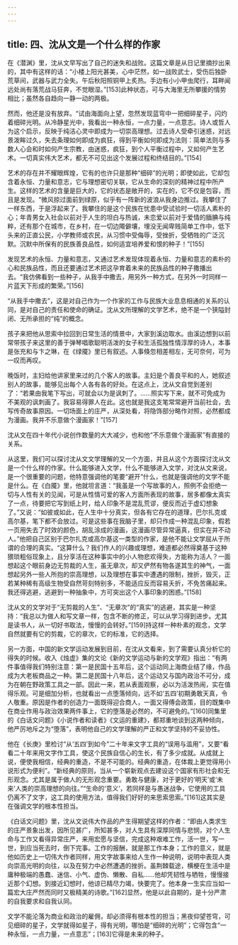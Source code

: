 ```yaml
---
---
---
```

title: 四、沈从文是一个什么样的作家
---




在《潜渊》里，沈从文早写出了自己的迷失和战败。这篇文章是从日记里摘抄出来的，其中有这样的话：“小楼上阳光甚美，心中茫然，如一战败武士，受伤后独卧荒草间，武器与武力全失。午后秋阳照铜甲上炙热。手边有小小甲虫爬行，耳畔闻远处尚有落荒战马狂奔，不觉眼湿。”[153]此种状态，可与大海里无所攀援的情势相比；虽然各自趋向一静一动的两极。

然而，他还是没有放弃。“试由海面向上望，忽然发现蓝穹中一把细碎星子，闪灼着细碎光明。从冷静星光中，我看出一种永恒，一点力量，一点意志。诗人或哲人为这个启示，反映于纯洁心灵中即成为一切崇高理想。过去诗人受牵引迷惑，对远景泼眸过久，失去条理如何即成为疯狂，得到平衡如何即成为法则：简单法则与多数人心会和时如何产生宗教，由迷惑，疯狂，到个人平衡过程中，又如何产生艺术。一切真实伟大艺术，都无不可见出这个发展过程和终结目的。”[154]

艺术的存在并不耀眼辉煌，它有的也许只是那种“细碎”的光明；即使如此，它却包含着永恒、力量和意志，它与理想密切关联，它从生命的深刻的精神过程中所产生。这样的艺术的含量是巨大的，它的状态是敞开的，实在的，它不仅是包容，而且是发现。“微风掠过面前到绿原，似乎有一阵新的波浪从我身边推过。我攀住了一样东西，于是浮起来了。我攀住的是这个民族在忧患中受试验时一切活人素朴的心；年青男女入社会以前对于人生的坦白与热诚，未恋爱以前对于爱情的腼腆与纯粹，还有那个在城市，在乡村，在一切边陬僻壤，埋没无闻卑贱简单工作中，低下头来的正直公民，小学教师或农民，从习惯中受侮辱，受挫折，受牺牲的广泛沉默。沉默中所保有的民族善良品性，如何适宜培养爱和恨的种子！”[155]

发现艺术的永恒、力量和意志，又通过艺术发现体现着永恒、力量和意志的素朴的心和民族品性，而且还要通过艺术把这孕育着未来的民族品性的种子撒播出去。“我仿佛看到一些种子，从我手中撒去，用另外一种方式，在另外一时同样一片蓝天下形成的繁荣。”[156]

“从我手中撒去”，这是对自己作为一个作家的工作与民族大业息息相通的关系的认同，是对自己的责任和使命的确证。沈从文所理解的文学艺术，绝不是一个狭隘封闭、无所承担的“纯”的概念。

孩子来把他从思索中拉回到日常生活的情景中，大家到溪边取水。由溪边想到以前常带孩子来这里的善于弹琴唱歌聪明活泼的女子和生活孤独性情淳厚的诗人，本事是张充和与卞之琳，在《绿魇》里已有叙述。人事倏忽相差相左，无可奈何，可为一叹而再叹。

晚饭时，主妇给他讲家里来过的几个客人的故事。主妇是个善良平和的人，她叙述别人的故事，能够见出每个人各有各的好处。在这点上，沈从文自觉到差别了：“若果由我笔下写出，可就会以为是讽刺了。……照实写下来，就不可免成为不美观的讽刺画了。我容易得罪人在此。这也就是我这支笔常常避开当前社会，去写传奇故事原因。一切场面上的庄严，从深处看，将隐饰部分略作对照，必然都成为漫画。我并不乐意做个漫画家！”[157]

沈从文在四十年代小说创作数量的大大减少，也和他“不乐意做个漫画家”有直接的关系。

从这里，我们可以探讨沈从文文学理解的又一个方面，并且从这个方面探讨沈从文是一个什么样的作家。什么能够进入文学，什么不能够进入文学，对沈从文来说，是一个很重要的问题，他特意强调他的笔要“避开”什么，也就是强调他的文学不能是什么。在《白魇》里，他就坦言道：“我虽是一个写故事的人，照例不会拒绝一切与人性有关的见闻，可是从性情可爱的客人方面所表现的故事，居多都像太真实了一点，待要把它写到纸上时，给人印象不是混乱荒谬，便反而近于虚幻想象了。”又说：“如彼或如此，在人生中十分真实，但各有它存在的道理，巴尔扎克或高尔基，笔下都不会放过。可是这些事在我脑子里，却只作成一种混乱印象，假若一页用失去了时效的颜色，胡乱涂成的漫画，这漫画尽管异常逼真，但实在并不动人。”他把自己区别于巴尔扎克或高尔基这一类型的作家，是他不能让文学屈从于所谓的合理的真实。“这算什么？我们作人的兴趣或理想，难道都必然得奠基于这种猥琐粗俗现象上，且分享活在这种事实中的小人物悲欢得失，方能称为活人？一面想起这个眼前身边无剪裁的人生，虽无章次，却又俨然有物各遂其生的神气，一面想起另外一些人所抱的崇高理想，以及理想在事实中遭遇的限制，挫折，毁灭，正若某种稀有高级生物受自然苛刻特别多，不能适应反而容易夭折，不免苦痛起来。我还得逃避，逃避到一种抽象中，方可突出这个人事印象的困惑。”[158]

沈从文的文学对于“无剪裁的人生”、“无章次”的“真实”的逃避，其实是一种坚持：“我总以为做人和写文章一样，包含不断的修正，可以从学习得到进步。尤其是读书人，从一切好书取法，慢慢的会转好。”[159]持这样一种朴素的观念，文学自然就要有它的剪裁，它的章次，它的标准，它的选择。

另一方面，中国的新文学运动发展到目前，在沈从文看来，到了需要认真分析它的得失的时候。收入《烛虚》集的文论《新的文学运动与新的文学观》指出：“有两件事值得我们特别注意：第一是民国十五年后，这个运动同上海商业结了缘，作品成为大老板商品之一种。第二是民国十八年后，这个运动又与国内政治不可分，成为在朝在野政策工具之一部。因此一来，若从表面观察，必以为活泼热闹，实在值得乐观。可是细加分析，也就看出一点堕落倾向，远不如‘五四’初期勇敢天真，令人敬重。原因是作者的创造力一面既得迎合商人，一面又得傅会政策，目的既集中在商业作用与政治效果两件事上，它的堕落是必然的，不可避免的。”[160]同集里的《白话文问题》《小说作者和读者》《文运的重建》，都郑重地谈到这两种倾向，他严厉地斥之为“堕落”，表明他自己的文学理解的严正和文学坚持的不妥协性。

他在《长庚》里检讨“从‘五四’到如今”二十年来文字工具的“误用与滥用”，又要“看看二十年来用文字作工具，使这个民族自信心的生长，有了多少成就。从成就上说，便使我相信，经典的重造，不是不可能的。经典的重造，在体裁上更觉得用小说形式为便利”。“新经典的原则，当从一个崭新观点去建设这个国家有形社会和无形观念。尤其是属于做人的无形观念重要。勇敢与健康，对于更好的‘明天’或‘未来’人类的崇高理想的向往。”“生命的‘意义’，若同样是与愚迷战争，它使用的工具仍离不了文字，这工具的使用方法，值得我们好好的来思索思索。”[161]这其实是在强调文学的根本性担当。

《白话文问题》里，沈从文说伟大作品的产生得期望这样的作者：“即由人类求生的庄严景象出发，因所见甚广，所知甚多，对人生具有深厚同情与悲悯，对个人生命与工作又看得异常庄严，来用宏愿与坚信，完成这种艰难工作，活一世，写一世，到应当死去时，倒下完事。工作的报酬，就是那工作本身；工作的意义，就是他如历史上一切伟大作者同样，用文字故事来给人生作一种说明，说明中表现人类向崇高光明的向往，以及在努力中必然遭遇的挫折。虽荆棘载途，横梗在生活中是庸种极端的愚蠢、迷信、小气、虚伪、懒散、自私……他却凭韧性与牺牲，慢慢接近那个幻想。到接近幻想时，他谅已精尽力竭，快要完了。他本身一生实应当如一篇宏大庄严然而同时又极精美的诗歌。”[162]显然，他是以此自期的，是十分严肃的自我要求和自我认同。

文学不能沦落为商业和政治的雇佣，却必须得有根本性的担当；黑夜仰望苍穹，可见细碎的星子，文学就得如星子，得有光明，哪怕是“细碎的光明”；它得包含“一种永恒，一点力量，一点意志”；[163]它得是未来的种子。